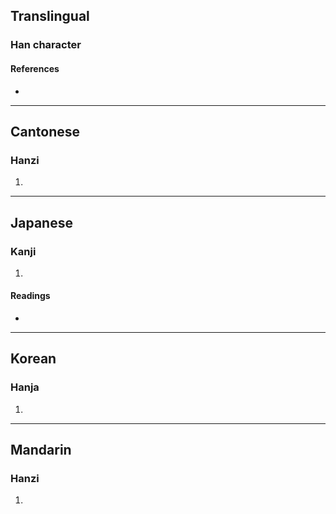 {{character info/new}}
==Translingual==

===Han character===
{{Han char|rn=30|rad=口|as=19|sn=22|four=64036|canj=RTWI,XRTWI|ids=⿰口蠆}}

====References====
* {{Han ref|kx=0215.070|dkj=04626|dj=0438.090|hdz=10707.080|uh=56C6|ud=22214|bh=F6D7|bd=63191}}

----

==Cantonese==

===Hanzi===
{{yue-hanzi|jyut=[[caai3]]|y=chaai3}}

# {{rfdef|yue|sort=口19}}

----

==Japanese==

===Kanji===
{{ja-kanji|grade=|rs=口19}}

# {{rfdef|ja|sort=口19}}

====Readings====
* {{ja-readings|on=[[たい]] (tai), [[て]] (te)|kun=}}

----

==Korean==

===Hanja===
{{ko-hanja|hangeul=채|rv=chae|mr=ch'ae}}

# {{rfdef|ko|sort=口19}}

----

==Mandarin==

===Hanzi===
{{cmn-hanzi|pin=[[chài]] ([[chai4]])|wg=ch'ai<sup>4</sup>}}

# {{rfdef|cmn|sort=口19}}